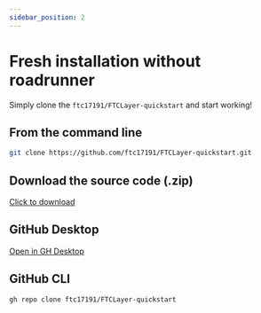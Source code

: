 ```yaml
---
sidebar_position: 2
---
```


# Fresh installation without roadrunner

Simply clone the `ftc17191/FTCLayer-quickstart` and start working!

## From the command line

```bash
git clone https://github.com/ftc17191/FTCLayer-quickstart.git
```

## Download the source code (.zip)

[Click to download](https://github.com/ftc17191/FTCLayer-quickstart/archive/refs/heads/master.zip)

## GitHub Desktop

[Open in GH Desktop](x-github-client://openRepo/https://github.com/ftc17191/FTCLayer-quickstart)

## GitHub CLI

```bash
gh repo clone ftc17191/FTCLayer-quickstart
```